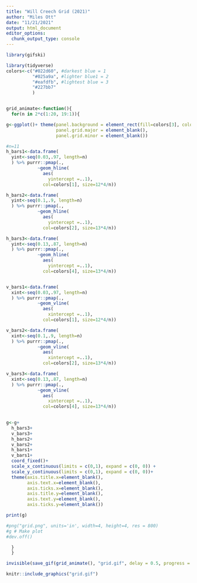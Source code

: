 ```yaml
---
title: "Will Creech Grid (2021)"
author: "Miles Ott"
date: "11/21/2021"
output: html_document
editor_options: 
  chunk_output_type: console
---
```


```r
library(gifski)

library(tidyverse)
colors<-c("#022d60", #darkest blue = 1
          "#025a9a", #lighter blue1 = 2
          "#eafdfb", #lightest blue = 3
          "#227bb7"
          )



```




```r

grid_animate<-function(){
  for(n in 2*c(1:20, 19:1)){

g<-ggplot()+ theme(panel.background = element_rect(fill=colors[3], colour=colors[3]),
                   panel.grid.major = element_blank(),
                   panel.grid.minor = element_blank())

#n=11
h_bars1<-data.frame(
  yint<-seq(0.03,.97, length=n)
  ) %>% purrr::pmap(., 
            ~geom_hline(
              aes(
                yintercept =..1),
              col=colors[1], size=12*4/n))

h_bars2<-data.frame(
  yint<-seq(0.1,.9, length=n)
  ) %>% purrr::pmap(., 
            ~geom_hline(
              aes(
                yintercept =..1),
              col=colors[2], size=13*4/n))

h_bars3<-data.frame(
  yint<-seq(0.13,.87, length=n)
  ) %>% purrr::pmap(., 
            ~geom_hline(
              aes(
                yintercept =..1),
              col=colors[4], size=13*4/n))


v_bars1<-data.frame(
  xint<-seq(0.03,.97, length=n)
  ) %>% purrr::pmap(., 
            ~geom_vline(
              aes(
                xintercept =..1),
              col=colors[1], size=12*4/n))

v_bars2<-data.frame(
  xint<-seq(0.1,.9, length=n)
  ) %>% purrr::pmap(., 
            ~geom_vline(
              aes(
                xintercept =..1),
              col=colors[2], size=13*4/n))

v_bars3<-data.frame(
  xint<-seq(0.13,.87, length=n)
  ) %>% purrr::pmap(., 
            ~geom_vline(
              aes(
                xintercept =..1),
              col=colors[4], size=13*4/n))

  
g<-g+
  h_bars3+
  v_bars3+
  h_bars2+
  v_bars2+
  h_bars1+
  v_bars1+
  coord_fixed()+
  scale_x_continuous(limits = c(0,1), expand = c(0, 0)) +
  scale_y_continuous(limits = c(0,1), expand = c(0, 0))+
  theme(axis.title.x=element_blank(),
        axis.text.x=element_blank(),
        axis.ticks.x=element_blank(),
        axis.title.y=element_blank(),
        axis.text.y=element_blank(),
        axis.ticks.y=element_blank())

print(g)

#png("grid.png", units='in', width=4, height=4, res = 800)
#g # Make plot
#dev.off()

  }
  }

invisible(save_gif(grid_animate(), "grid.gif", delay = 0.5, progress = TRUE, width=400, height=400))  

knitr::include_graphics("grid.gif") 
```

